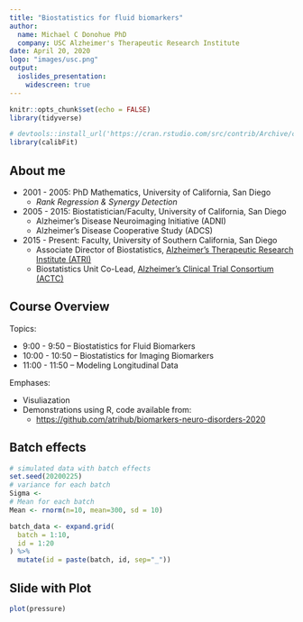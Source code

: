 ```yaml
---
title: "Biostatistics for fluid biomarkers"
author: 
  name: Michael C Donohue PhD
  company: USC Alzheimer's Therapeutic Research Institute
date: April 20, 2020
logo: "images/usc.png"
output:
  ioslides_presentation:
    widescreen: true
---
```


```r
knitr::opts_chunk$set(echo = FALSE)
library(tidyverse)

# devtools::install_url('https://cran.rstudio.com/src/contrib/Archive/calibFit/calibFit_2.1.0.tar.gz')
library(calibFit)
```

## About me

* 2001 - 2005: PhD Mathematics, University of California, San Diego
  - *Rank Regression & Synergy Detection*
* 2005 - 2015: Biostatistician/Faculty, University of California, San Diego
  - Alzheimer's Disease Neuroimaging Initiative (ADNI)
  - Alzheimer's Disease Cooperative Study (ADCS)
* 2015 - Present: Faculty, University of Southern California, San Diego
  - Associate Director of Biostatistics, [Alzheimer's Therapeutic Research Institute (ATRI)](https://keck.usc.edu/atri/)
  - Biostatistics Unit Co-Lead, [Alzheimer's Clinical Trial Consortium (ACTC)](https://www.actcinfo.org/)

## Course Overview

Topics:

* 9:00 - 9:50 -- Biostatistics for Fluid Biomarkers
* 10:00 - 10:50 -- Biostatistics for Imaging Biomarkers
* 11:00 - 11:50 -- Modeling Longitudinal Data

Emphases:

* Visuliazation 
* Demonstrations using R, code available from:
  - [https://github.com/atrihub/biomarkers-neuro-disorders-2020](https://github.com/atrihub/biomarkers-neuro-disorders-2020)


## Batch effects

```r
# simulated data with batch effects
set.seed(20200225)
# variance for each batch
Sigma <- 
# Mean for each batch
Mean <- rnorm(n=10, mean=300, sd = 10)

batch_data <- expand.grid(
  batch = 1:10,
  id = 1:20
) %>%
  mutate(id = paste(batch, id, sep="_"))

```

## Slide with Plot

```r
plot(pressure)
```

